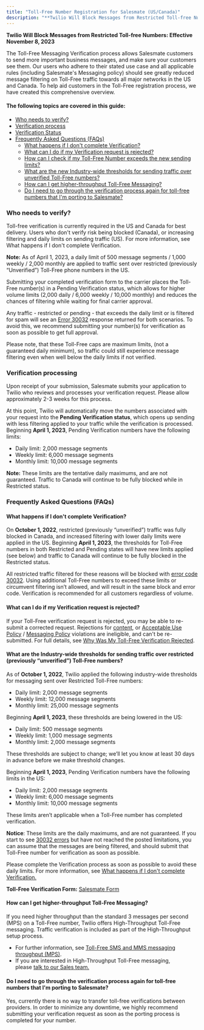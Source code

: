 ```yaml
---
title: "Toll-Free Number Registration for Salesmate (US/Canada)"
description: "**Twilio Will Block Messages from Restricted Toll-free Numbers: Effective November 8, 2023**..."
---
```


**Twilio Will Block Messages from Restricted Toll-free Numbers: Effective November 8, 2023**

The Toll-Free Messaging Verification process allows Salesmate customers to send more important business messages, and make sure your customers see them. Our users who adhere to their stated use case and all applicable rules (including Salesmate's Messaging policy) should see greatly reduced message filtering on Toll-Free traffic towards all major networks in the US and Canada. To help aid customers in the Toll-Free registration process, we have created this comprehensive overview.

#### **The following topics are covered in this guide:**

*   [Who needs to verify?](https://support.salesmate.io/hc/en-us/articles/22751204870425#h_01H9SWY97GFMJHEY128C2TH6ZR)
*   [Verification process](https://support.salesmate.io/hc/en-us/articles/22751204870425#h_01H9SWY97GT8KHANA5QN4KPQYV)
*   [Verification Status](https://support.salesmate.io/hc/en-us/articles/22751204870425#h_01H9SWY97GDJNAWSMGBBZNFMK3)
*   [Frequently Asked Questions (FAQs)](https://support.salesmate.io/hc/en-us/articles/22751204870425#h_01GTCP1SYGERERDMX10SZ8S25D)
    *   [What happens if I don't complete Verification?](https://support.salesmate.io/hc/en-us/articles/22751204870425#h_01GTCP1ZVAMDMY4Y7YB75YF7WR)
    *   [What can I do if my Verification request is rejected?](https://support.salesmate.io/hc/en-us/articles/22751204870425#h_01GTCPJWAE5P779K8H84FRX4KM)
    *   [How can I check if my Toll-Free Number exceeds the new sending limits?](https://support.salesmate.io/hc/en-us/articles/22751204870425#h_01GTCP4WJ3TTH83EE0REZBCVQD)
    *   [What are the new Industry-wide thresholds for sending traffic over unverified Toll-Free numbers?](https://support.salesmate.io/hc/en-us/articles/22751204870425#h_01GTCP8QXG1RM71YZY1NE6NFV2)
    *   [How can I get higher-throughput Toll-Free Messaging?](https://support.salesmate.io/hc/en-us/articles/22751204870425#h_01GTCPK333EVJ2RGG1C5ZD4DVD)
    *   [Do I need to go through the verification process again for toll-free numbers that I'm porting to Salesmate?](https://support.salesmate.io/hc/en-us/articles/22751204870425#h_01H0TRETESFHAWBVJ203NZF9TH)

### Who needs to verify?

Toll-free verification is currently required in the US and Canada for best delivery. Users who don't verify risk being blocked (Canada), or increasing filtering and daily limits on sending traffic (US). For more information, see What happens if I don't complete Verification.

<Note>


**Note:** As of April 1, 2023, a daily limit of 500 message segments / 1,000 weekly / 2,000 monthly are applied to traffic sent over restricted (previously “Unverified”) Toll-Free phone numbers in the US.

Submitting your completed verification form to the carrier places the Toll-Free number(s) in a Pending Verification status, which allows for higher volume limits (2,000 daily / 6,000 weekly / 10,000 monthly) and reduces the chances of filtering while waiting for final carrier approval.

Any traffic - restricted or pending - that exceeds the daily limit or is filtered for spam will see an [Error 30032](https://www.twilio.com/docs/api/errors/30032) response returned for both scenarios. To avoid this, we recommend submitting your number(s) for verification as soon as possible to get full approval.

Please note, that these Toll-Free caps are maximum limits, (not a guaranteed daily minimum), so traffic could still experience message filtering even when well below the daily limits if not verified.


</Note>

### Verification processing

Upon receipt of your submission, Salesmate submits your application to Twilio who reviews and processes your verification request. Please allow approximately 2-3 weeks for this process.

At this point, Twilio will automatically move the numbers associated with your request into the **Pending Verification status**, which opens up sending with less filtering applied to your traffic while the verification is processed. Beginning **April 1, 2023**, Pending Verification numbers have the following limits:

*   Daily limit: 2,000 message segments
*   Weekly limit: 6,000 message segments
*   Monthly limit: 10,000 message segments

**Note:** These limits are the tentative daily maximums, and are not guaranteed. Traffic to Canada will continue to be fully blocked while in Restricted status.

### **Frequently Asked Questions (FAQs)**

#### **What happens if I don't complete Verification?**

On **October 1, 2022**, restricted (previously “unverified”) traffic was fully blocked in Canada, and increased filtering with lower daily limits were applied in the US. Beginning **April 1, 2023**, the thresholds for Toll-Free numbers in both Restricted and Pending states will have new limits applied (see below) and traffic to Canada will continue to be fully blocked in the Restricted status.

All restricted traffic filtered for these reasons will be blocked with [error code 30032](https://www.twilio.com/docs/api/errors/30032). Using additional Toll-Free numbers to exceed these limits or circumvent filtering isn’t allowed, and will result in the same block and error code. Verification is recommended for all customers regardless of volume.

#### **What can I do if my Verification request is rejected?**

If your Toll-Free verification request is rejected, you may be able to re-submit a corrected request. Rejections for [content](https://support.twilio.com/hc/en-us/articles/360045004974-Forbidden-Message-Categories-for-SMS-and-MMS-in-the-US-and-Canada), or [Acceptable Use Policy](https://support.salesmate.io/hc/en-us/articles/22747336265369/preview/eyJhbGciOiJIUzI1NiJ9.eyJpZCI6MjI3NDczMzYyNjUzNjksInJldmlzaW9uX2lkIjoiMDFIOVNXSllYSDVFN1RDVks0VDdCUlFFTVMiLCJleHAiOjE2OTQxNjMyOTl9.5ONE5IQs-Jph6f4w_lnZjoMUB8tF1rjbXAj-ImIKtE8) / [Messaging Policy](https://support.salesmate.io/hc/en-us/articles/360044649672-Salesmate-Messaging-Policy) violations are ineligible, and can't be re-submitted. For full details, see [Why Was My Toll-Free Verification Rejected](https://support.twilio.com/hc/en-us/articles/9321443984155-Why-Was-My-Toll-Free-Verification-Rejected-).

#### **What are the Industry-wide thresholds for sending traffic over restricted (previously “unverified”) Toll-Free numbers?**

As of **October 1, 2022**, Twilio applied the following industry-wide thresholds for messaging sent over Restricted Toll-Free numbers:

*   Daily limit: 2,000 message segments
*   Weekly limit: 12,000 message segments
*   Monthly limit: 25,000 message segments

Beginning **April 1, 2023**, these thresholds are being lowered in the US:

*   Daily limit: 500 message segments
*   Weekly limit: 1,000 message segments
*   Monthly limit: 2,000 message segments

These thresholds are subject to change; we’ll let you know at least 30 days in advance before we make threshold changes.

Beginning **April 1, 2023**, Pending Verification numbers have the following limits in the US:

*   Daily limit: 2,000 message segments
*   Weekly limit: 6,000 message segments
*   Monthly limit: 10,000 message segments

These limits aren’t applicable when a Toll-Free number has completed verification.

**Notice**: These limits are the daily maximums, and are not guaranteed. If you start to see [30032 errors](https://www.twilio.com/docs/api/errors/30032) but have not reached the posted limitations, you can assume that the messages are being filtered, and should submit that Toll-Free number for verification as soon as possible.

Please complete the Verification process as soon as possible to avoid these daily limits. For more information, see [What happens if I don't complete Verification.](https://support.salesmate.io/hc/en-us/articles/22751204870425-Toll-Free-Number-Registration-for-Salesmate-US-Canada#h_01GTCP1ZVAMDMY4Y7YB75YF7WR)

**Toll-Free Verification Form:** [Salesmate Form](https://forms.office.com/pages/responsepage.aspx?id=g8pgUk95NkKUCTLkTG1ngRgCQ75ab_NPm3ty1GpuaKRUMTYyTVZSNDZWWDVKWTFNSUswTFM2RkJWQy4u) 

#### **How can I get higher-throughput Toll-Free Messaging?**

If you need higher throughput than the standard 3 messages per second (MPS) on a Toll-Free number, Twilio offers High-Throughput Toll-Free messaging. Traffic verification is included as part of the High-Throughput setup process.

*   For further information, see [Toll-Free SMS and MMS messaging throughput (MPS)](https://support.twilio.com/hc/en-us/articles/4411046744987-Toll-Free-SMS-and-MMS-messaging-throughput-MPS-).
*   If you are interested in High-Throughput Toll-Free messaging, please [talk to our Sales team.](https://www.salesmate.io/contact/)

#### **Do I need to go through the verification process again for toll-free numbers that I'm porting to Salesmate?**

Yes, currently there is no way to transfer toll-free verifications between providers. In order to minimize any downtime, we highly recommend submitting your verification request as soon as the porting process is completed for your number.
